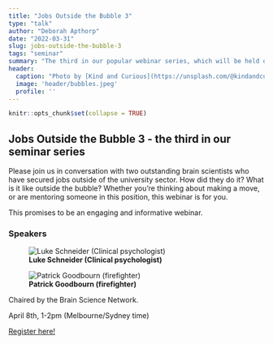 ```yaml
---
title: "Jobs Outside the Bubble 3"
type: "talk"
author: "Deborah Apthorp"
date: "2022-03-31"
slug: jobs-outside-the-bubble-3
tags: "seminar"
summary: "The third in our popular webinar series, which will be held on April 8th 2022 from 1-2pm (Melbourne/Sydney time)."
header:
  caption: "Photo by [Kind and Curious](https://unsplash.com/@kindandcurious) on [Unsplash](https://unsplash.com)"
  image: 'header/bubbles.jpeg'
  profile: ''
---
```


```r
knitr::opts_chunk$set(collapse = TRUE)
```

## Jobs Outside the Bubble 3 - the third in our seminar series

Please join us in conversation with two outstanding brain scientists who have secured jobs outside of the university sector.
How did they do it? What is it like outside the bubble? Whether you’re thinking about making a move, or are mentoring someone in this position, this webinar is for you.

This promises to be an engaging and informative webinar. 

### Speakers


![**Luke Schneider (Clinical psychologist)**](Luke.png)


![**Patrick Goodbourn (firefighter)**](Patrick.png)


Chaired by the Brain Science Network. 

April 8th, 1-2pm (Melbourne/Sydney time)


[Register here!](https://unisa.zoom.us/webinar/register/WN_o4VOjUZrSYG_7DJiQXk0tg)







